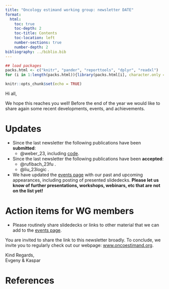```yaml
---
title: "Oncology estimand working group: newsletter DATE"
format:
  html:
    toc: true
    toc-depth: 2
    toc-title: Contents
    toc-location: left
    number-sections: true
    number-depth: 2
bibliography: ../biblio.bib
---
```


```r
## load packages
packs.html <- c("knitr", "pander", "reporttools", "dplyr", "readxl")
for (i in 1:length(packs.html)){library(packs.html[i], character.only = TRUE)}

knitr::opts_chunk$set(echo = TRUE)
```

Hi all,

We hope this reaches you well! Before the end of the year we would like to share again some recent developments, events, and achievements.

# Updates

- Since the last newsletter the following publications have been **submitted**:
  - @weber_23, including [code](https://oncoestimand.github.io/dor/dor.html).
- Since the last newsletter the following publications have been **accepted**:
  - @rufibach_23fu .
  - @liu_23logic .
- We have updated the [events page](https://oncoestimand.github.io/oncowg_webpage/docs/events_past.html) with our past and upcoming appearances, including posting of presented slidedecks. **Please let us know of further presentations, workshops, webinars, etc that are not on the list yet!**

# Action items for WG members
- Please routinely share slidedecks or links to other material that we can add to the [events page](https://oncoestimand.github.io/oncowg_webpage/docs/events_past.html).
 
You are invited to share the link to this newsletter broadly. To conclude, we invite you to regularly check out our webpage: [www.oncoestimand.org](http://www.oncoestimand.org).

Kind Regards,<br>
Evgeny & Kaspar

# References